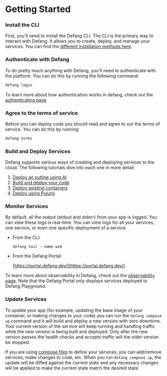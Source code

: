 # Getting Started


### Install the CLI

First, you'll need to install the Defang CLI. The CLI is the primary way to interact with Defang. It allows you to create, deploy, and manage your services. You can find the [different installation methods here](./installing.md).

### Authenticate with Defang

To do pretty much anything with Defang, you'll need to authenticate with the platform. You can do this by running the following command:

```bash
defang login
```

To learn more about how authentication works in defang, check out the [authenticating page](https://docs.defang.io/docs/getting-started/authenticating)

### Agree to the terms of service

Before you can deploy code you should read and agree to our the terms of service. You can do this by running:

```bash
defang terms
```

### Build and Deploy Services

Defang supports various ways of creating and deploying services to the cloud. The following tutorials dive into each one in more detail:

1. [Deploy an outline using AI](https://docs.defang.io/docs/tutorials/generate-new-code-using-ai)
2. [Build and deploy your code](https://docs.defang.io/docs/tutorials/deploy-code-compose)
3. [Deploy existing containers](https://docs.defang.io/docs/tutorials/deploy-container-using-the-cli)
4. [Deploy using Pulumi](https://docs.defang.io/docs/tutorials/deploy-using-pulumi)


### Monitor Services

By default, all the output (stdout and stderr) from your app is logged. You can view these logs in real-time. You can view logs for all your services, one service, or even one specific deployment of a service.

- From the CLI:
    
    ```tsx
    defang tail --name web
    ```
    
- From the Defang Portal:
    
    [https://portal.defang.dev/](https://portal.defang.dev/) 



 To learn more about observability in Defang, check out the [observability page](https://docs.defang.io/docs/concepts/observability).
 Note that the Defang Portal only displays services deployed to Defang Playground.
    
### Update Services

To update your app (for example, updating the base image of your container, or making changes to your code) you can run the `defang compose up` command and it will build and deploy a new version with zero downtime. Your current version of the service will keep running and handling traffic while the new version is being built and deployed. Only after the new version passes the health checks and accepts traffic will the older version be stopped.

If you are using [compose files](https://docs.defang.io/docs/concepts/compose) to define your services, you can add/remove services, make changes to code, etc. When you run `defang compose up`, the update will be diffed against the current state and any necessary changes will be applied to make the current state match the desired state.


